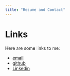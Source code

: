 ```yaml
---
title: "Resume and Contact"
---
```





# Links

Here are some links to me:

* [email](mailto:jm5916@cumc.columbia.edu)
* [github](https://github.com/JuhiMatt)
* [Linkedin](https://www.linkedin.com/in/juhi-mattekatt)
